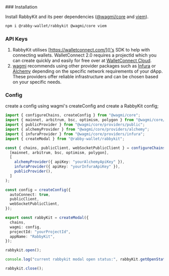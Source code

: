 
<Steps>
### Installation

Install RabbyKit and its peer dependencies ([@wagmi/core](https://wagmi.sh/core/getting-started) and [viem](https://viem.sh/)).

```sh npm2yarn
npm i @rabby-wallet/rabbykit @wagmi/core viem
```

### API Keys

1. RabbyKit utilises [https://walletconnect.com/]()'s SDK to help with connecting wallets. WalletConnect 2.0 requires a projectId which you can create quickly and easily for free over at [WalletConnect Cloud](https://cloud.walletconnect.com/).
1. [wagmi](https://wagmi.sh/core/providers/public#return-value) recommends using other provider packages such as [Infura](https://www.infura.io) or [Alchemy](https://www.alchemy.com/) depending on the specific network requirements of your dApp. These providers offer reliable infrastructure and can be chosen based on your specific needs.

### Config

create a config using wagmi's createConfig and create a RabbyKit config;

```ts filename="app.ts"
import { configureChains, createConfig } from "@wagmi/core";
import { mainnet, arbitrum, bsc, optimism, polygon } from "@wagmi/core/chains";
import { publicProvider } from "@wagmi/core/providers/public";
import { alchemyProvider } from "@wagmi/core/providers/alchemy";
import { infuraProvider } from "@wagmi/core/providers/infura";
import { createModal } from "@rabby-wallet/rabbykit";

const { chains, publicClient, webSocketPublicClient } = configureChains(
  [mainnet, arbitrum, bsc, optimism, polygon],
  [
    alchemyProvider({ apiKey: "yourAlchemyApiKey" }),
    infuraProvider({ apiKey: "yourInfuraApiKey" }),
    publicProvider(),
  ]
);

const config = createConfig({
  autoConnect: true,
  publicClient,
  webSocketPublicClient,
});

export const rabbyKit = createModal({
  chains,
  wagmi: config,
  projectId: "yourProjectId",
  appName: "RabbyKit",
});

rabbykit.open();

console.log("current rabbykit modal open status:", rabbyKit.getOpenState());

rabbykit.close();
```

</Steps>

